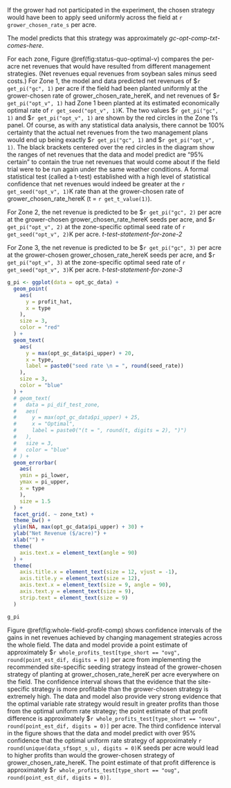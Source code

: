 
If the grower had not participated in the experiment, the chosen strategy would have been to apply seed uniformly across the field at `r grower_chosen_rate_s` per acre.

The model predicts that this strategy was approximately _gc-opt-comp-txt-comes-here_.

For each zone, Figure \@ref(fig:status-quo-optimal-v) compares the per-acre net revenues that would have resulted from different management strategies. (Net revenues equal revenues from soybean sales minus seed costs.) For Zone 1, the model and data predicted net revenues of \$`r get_pi("gc", 1)` per acre if the field had been planted uniformly at the grower-chosen rate of grower_chosen_rate_hereK, and net revenues of \$`r get_pi("opt_v", 1)` had Zone 1 been planted at its estimated economically optimal rate of `r get_seed("opt_v", 1)`K. The two values \$`r get_pi("gc", 1)` and \$`r get_pi("opt_v", 1)` are shown by the red circles in the Zone 1's panel. Of course, as with any statistical data analysis, there cannot be 100% certainty that the actual net revenues from the two management plans would end up being exactly \$`r get_pi("gc", 1)` and \$`r get_pi("opt_v", 1)`. The black brackets centered over the red circles in the diagram show the ranges of net revenues that the data and model predict are “95% certain” to contain the true net revenues that would come about if the field trial were to be run again under the same weather conditions. A formal statistical test (called a t-test) established with a high level of statistical confidence that net revenues would indeed be greater at the `r get_seed("opt_v", 1)`K rate than at the grower-chosen rate of grower_chosen_rate_hereK (t = `r get_t_value(1)`).

For Zone 2, the net revenue is predicted to be \$`r get_pi("gc", 2)` per acre at the grower-chosen grower_chosen_rate_hereK seeds per acre, and \$`r get_pi("opt_v", 2)` at the zone-specific optimal seed rate of `r get_seed("opt_v", 2)`K per acre. _t-test-statement-for-zone-2_

For Zone 3, the net revenue is predicted to be \$`r get_pi("gc", 3)` per acre at the grower-chosen grower_chosen_rate_hereK seeds per acre, and \$`r get_pi("opt_v", 3)` at the zone-specific optimal seed rate of `r get_seed("opt_v", 3)`K per acre. _t-test-statement-for-zone-3_ 

```r

g_pi <- ggplot(data = opt_gc_data) +
  geom_point(
    aes(
      y = profit_hat, 
      x = type
    ), 
    size = 3, 
    color = "red"
  ) +
  geom_text(
    aes(
      y = max(opt_gc_data$pi_upper) + 20, 
      x = type,
      label = paste0("seed rate \n = ", round(seed_rate)) 
    ), 
    size = 3, 
    color = "blue"
  ) +
  # geom_text(
  #   data = pi_dif_test_zone,
  #   aes(
  #     y = max(opt_gc_data$pi_upper) + 25, 
  #     x = "Optimal",
  #     label = paste0("(t = ", round(t, digits = 2), ")") 
  #   ), 
  #   size = 3, 
  #   color = "blue"
  # ) +
  geom_errorbar(
    aes(
    ymin = pi_lower, 
    ymax = pi_upper, 
    x = type
    ),
    size = 1.5
  ) +
  facet_grid(. ~ zone_txt) +
  theme_bw() +
  ylim(NA, max(opt_gc_data$pi_upper) + 30) +
  ylab("Net Revenue ($/acre)") +
  xlab("") +
  theme(
    axis.text.x = element_text(angle = 90)
  ) +
  theme(
    axis.title.x = element_text(size = 12, vjust = -1),
    axis.title.y = element_text(size = 12),
    axis.text.x = element_text(size = 9, angle = 90),
    axis.text.y = element_text(size = 9),
    strip.text = element_text(size = 9)
  )

g_pi

```

Figure \@ref(fig:whole-field-profit-comp) shows confidence intervals of the gains in net revenues achieved by changing management strategies across the whole field.  The data and model provide a point estimate of approximately \$`r whole_profits_test[type_short == "ovg", round(point_est_dif, digits = 0)]` per acre from implementing the recommended site-specific seeding strategy instead of the grower-chosen strategy of planting at grower_chosen_rate_hereK per acre everywhere on the field.  The confidence interval shows that the evidence that the site-specific strategy is more profitable than the grower-chosen strategy is extremely high.  The data and model also provide very strong evidence that the optimal variable rate strategy would result in greater profits than those from the optimal uniform rate strategy;  the point estimate of that profit difference is approximately \$`r whole_profits_test[type_short == "ovou", round(point_est_dif, digits = 0)]` per acre.  The third confidence interval in the figure shows that the data and model predict with over 95% confidence that the optimal uniform rate strategy of approximately `r round(unique(data_sf$opt_s_u), digits = 0)`K seeds per acre would lead to higher profits than would the grower-chosen strategy of grower_chosen_rate_hereK.  The point estimate of that profit difference is approximately \$`r whole_profits_test[type_short == "oug", round(point_est_dif, digits = 0)]`. 
